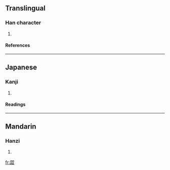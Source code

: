 ==Translingual==
===Han character===
{{Han char|rn=77|rad=止|as=09|sn=13|four=|canj=尸戈卜一一 (SIYMM)}}
# {{defn|Han|sort=止09}}
====References====
{{Han ref|kx=0576.430|dkj=16324|dj=0967.150|hdz=21444.110|uh=6B70|ud=27504}}

----
==Japanese==
===Kanji===
{{ja-kanji|grade=|rs=止09}}
# {{defn|Japanese}} 
====Readings====
{{ja-readings|on=[[しゅう]] (shū), [[そう]] (sō)|kun=[[しぶる]] (shiburu), [[しぶい]] (shibui)}}

----
==Mandarin==
===Hanzi===
{{cmn-hanzi|pin=[[sè]] ([[se4]])|wg=se<sup>4</sup>}}
# {{defn|Mandarin}}

[[fr:歰]]